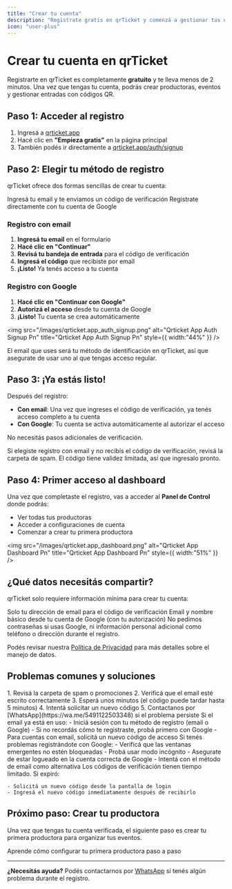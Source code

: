 ```yaml
---
title: "Crear tu cuenta"
description: "Registrate gratis en qrTicket y comenzá a gestionar tus eventos en minutos"
icon: "user-plus"
---
```


# Crear tu cuenta en qrTicket

Registrarte en qrTicket es completamente **gratuito** y te lleva menos de 2 minutos. Una vez que tengas tu cuenta, podrás crear productoras, eventos y gestionar entradas con códigos QR.

## Paso 1: Acceder al registro

1. Ingresá a [qrticket.app](https://qrticket.app)
2. Hacé clic en **"Empieza gratis"** en la página principal
3. También podés ir directamente a [qrticket.app/auth/signup](https://qrticket.app/auth/signup)

## Paso 2: Elegir tu método de registro

qrTicket ofrece dos formas sencillas de crear tu cuenta:

<CardGroup cols={2}>
  <Card title="Con email" icon="envelope">
    Ingresá tu email y te enviamos un código de verificación
  </Card>
  <Card title="Con Google" icon="google">
    Registrate directamente con tu cuenta de Google
  </Card>
</CardGroup>

### Registro con email

1. **Ingresá tu email** en el formulario
2. **Hacé clic en "Continuar"**
3. **Revisá tu bandeja de entrada** para el código de verificación
4. **Ingresá el código** que recibiste por email
5. **¡Listo\!** Ya tenés acceso a tu cuenta

### Registro con Google

1. **Hacé clic en "Continuar con Google"**
2. **Autorizá el acceso** desde tu cuenta de Google
3. **¡Listo\!** Tu cuenta se crea automáticamente

<img
  src="/images/qrticket.app_auth_signup.png"
  alt="Qrticket App Auth Signup Pn"
  title="Qrticket App Auth Signup Pn"
  style={{ width:"44%" }}
/>

<Note>
  El email que uses será tu método de identificación en qrTicket, así que
  asegurate de usar uno al que tengas acceso regular.
</Note>

## Paso 3: ¡Ya estás listo\!

Después del registro:

- **Con email**: Una vez que ingreses el código de verificación, ya tenés acceso completo a tu cuenta
- **Con Google**: Tu cuenta se activa automáticamente al autorizar el acceso

No necesitás pasos adicionales de verificación.

<Warning>
  Si elegiste registro con email y no recibís el código de verificación, revisá la carpeta de spam. El código tiene validez limitada, así que ingresalo pronto.
</Warning>

## Paso 4: Primer acceso al dashboard

Una vez que completaste el registro, vas a acceder al **Panel de Control** donde podrás:

- Ver todas tus productoras
- Acceder a configuraciones de cuenta
- Comenzar a crear tu primera productora

<img
  src="/images/qrticket.app_dashboard.png"
  alt="Qrticket App Dashboard Pn"
  title="Qrticket App Dashboard Pn"
  style={{ width:"51%" }}
/>

## ¿Qué datos necesitás compartir?

qrTicket solo requiere información mínima para crear tu cuenta:

<CardGroup cols={2}>
  <Card title="Con email" icon="envelope">
    Solo tu dirección de email para el código de verificación
  </Card>
  <Card title="Con Google" icon="google">
    Email y nombre básico desde tu cuenta de Google (con tu autorización)
  </Card>
</CardGroup>

<Note>
  No pedimos contraseñas si usas Google, ni información personal adicional como
  teléfono o dirección durante el registro.
</Note>

Podés revisar nuestra [Política de Privacidad](https://qrticket.app/privacy) para más detalles sobre el manejo de datos.

## Problemas comunes y soluciones

<AccordionGroup>
  <Accordion title="No recibo el código de verificación por email">
    1. Revisá la carpeta de spam o promociones
    2. Verificá que el email esté escrito correctamente
    3. Esperá unos minutos (el código puede tardar hasta 5 minutos)
    4. Intentá solicitar un nuevo código
    5. Contactanos por [WhatsApp](https://wa.me/5491122503348) si el problema persiste
  </Accordion>
  <Accordion title="El email ya está registrado">
    Si el email ya está en uso: - Iniciá sesión con tu método de registro (email o
    Google) - Si no recordás cómo te registraste, probá primero con Google - Para
    cuentas con email, solicitá un nuevo código de acceso
  </Accordion>
  <Accordion title="Problemas con Google">
    Si tenés problemas registrándote con Google: - Verificá que las ventanas
    emergentes no estén bloqueadas - Probá usar modo incógnito - Asegurate de
    estar logueado en la cuenta correcta de Google - Intentá con el método de
    email como alternativa
  </Accordion>
  <Accordion title="El código de verificación expiró">
    Los códigos de verificación tienen tiempo limitado. Si expiró:

    - Solicitá un nuevo código desde la pantalla de login
    - Ingresá el nuevo código inmediatamente después de recibirlo
  </Accordion>
</AccordionGroup>

## Próximo paso: Crear tu productora

Una vez que tengas tu cuenta verificada, el siguiente paso es crear tu primera productora para organizar tus eventos.

<Card title="Crear productora" icon="building" href="/create-organization">
  Aprende cómo configurar tu primera productora paso a paso
</Card>

---

**¿Necesitás ayuda?** Podés contactarnos por [WhatsApp](https://wa.me/5491122503348) si tenés algún problema durante el registro.